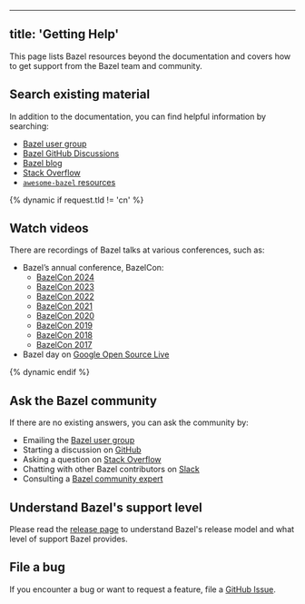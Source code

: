 
---
title: 'Getting Help'
---



This page lists Bazel resources beyond the documentation and covers how to get
support from the Bazel team and community.

## Search existing material 

In addition to the documentation, you can find helpful information by searching:

* [Bazel user group](https://groups.google.com/g/bazel-discuss)
* [Bazel GitHub Discussions](https://github.com/bazelbuild/bazel/discussions)
* [Bazel blog](https://blog.bazel.build/)
* [Stack Overflow](https://stackoverflow.com/questions/tagged/bazel)
* [`awesome-bazel` resources](https://github.com/jin/awesome-bazel)

{% dynamic if request.tld != 'cn' %}
## Watch videos 

There are recordings of Bazel talks at various conferences, such as:

* Bazel’s annual conference, BazelCon:
  * [BazelCon 2024](https://www.youtube.com/playlist?list=PLbzoR-pLrL6ptKfAQNZ5RS4HMdmeilBcw)
  * [BazelCon 2023](https://www.youtube.com/playlist?list=PLbzoR-pLrL6rUiqylH-kumoZCWntG1vjp)
  * [BazelCon 2022](https://www.youtube.com/playlist?list=PLbzoR-pLrL6rABfcAJO1VWeOUYL1kIn-p)
  * [BazelCon 2021](https://www.youtube.com/playlist?list=PLbzoR-pLrL6pO6BaaQ1Ndos53gfRVLEoU)
  * [BazelCon 2020](https://www.youtube.com/playlist?list=PLbzoR-pLrL6qZ5JRMtn20_s2uPz9vFYgU)
  * [BazelCon 2019](https://www.youtube.com/playlist?list=PLbzoR-pLrL6ogKgytQXqUxJQ6nZlIWoTH)
  * [BazelCon 2018](https://www.youtube.com/playlist?list=PLbzoR-pLrL6rBDwC0NMRPS8EJ0VRAW0QR)
  * [BazelCon 2017](https://www.youtube.com/playlist?list=PLbzoR-pLrL6qvwchdtlSopLgUrz4J4zKP)
* Bazel day on [Google Open Source Live](https://opensourcelive.withgoogle.com/events/bazel)

{% dynamic endif %}

## Ask the Bazel community 

If there are no existing answers, you can ask the community by:

* Emailing the [Bazel user group](https://groups.google.com/g/bazel-discuss)
* Starting a discussion on [GitHub](https://github.com/bazelbuild/bazel/discussions)
* Asking a question on [Stack Overflow](https://stackoverflow.com/questions/tagged/bazel)
* Chatting with other Bazel contributors on [Slack](https://slack.bazel.build/)
* Consulting a [Bazel community expert](/community/experts)

## Understand Bazel's support level 

Please read the [release page](/release) to understand Bazel's release model and
what level of support Bazel provides.

## File a bug 

If you encounter a bug or want to request a feature, file a [GitHub
Issue](https://github.com/bazelbuild/bazel/issues).
